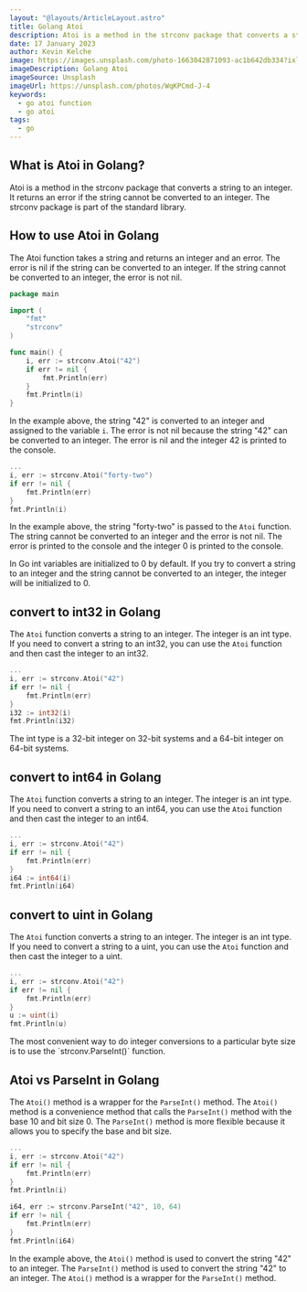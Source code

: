 ```yaml
---
layout: "@layouts/ArticleLayout.astro"
title: Golang Atoi
description: Atoi is a method in the strconv package that converts a string to an integer. It returns an error if the string cannot be converted to an integer. The strconv package is part of the standard library.
date: 17 January 2023
author: Kevin Kelche
image: https://images.unsplash.com/photo-1663042871093-ac1b642db334?ixlib=rb-4.0.3&ixid=MnwxMjA3fDB8MHxwaG90by1wYWdlfHx8fGVufDB8fHx8&auto=format&fit=crop&w=870&q=80
imageDescription: Golang Atoi
imageSource: Unsplash
imageUrl: https://unsplash.com/photos/WqKPCmd-J-4
keywords:
  - go atoi function
  - go atoi
tags:
  - go
---
```



## What is Atoi in Golang?

Atoi is a method in the strconv package that converts a string to an integer. It returns an error if the string cannot be converted to an integer. The strconv package is part of the standard library.

## How to use Atoi in Golang

The Atoi function takes a string and returns an integer and an error. The error is nil if the string can be converted to an integer. If the string cannot be converted to an integer, the error is not nil.

```go title="main.go"
package main

import (
    "fmt"
    "strconv"
)

func main() {
    i, err := strconv.Atoi("42")
    if err != nil {
        fmt.Println(err)
    }
    fmt.Println(i)
}
```

In the example above, the string "42" is converted to an integer and assigned to the variable `i`. The error is not nil because the string "42" can be converted to an integer. The error is nil and the integer 42 is printed to the console.

```go title="main.go"
...
i, err := strconv.Atoi("forty-two")
if err != nil {
    fmt.Println(err)
}
fmt.Println(i)
```

In the example above, the string "forty-two" is passed to the `Atoi` function. The string cannot be converted to an integer and the error is not nil. The error is printed to the console and the integer 0 is printed to the console.

<Nugget>
  In Go int variables are initialized to 0 by default. If you try to convert a
  string to an integer and the string cannot be converted to an integer, the
  integer will be initialized to 0.
</Nugget>

## convert to int32 in Golang

The `Atoi` function converts a string to an integer. The integer is an int type. If you need to convert a string to an int32, you can use the `Atoi` function and then cast the integer to an int32.

```go title="main.go"
...
i, err := strconv.Atoi("42")
if err != nil {
    fmt.Println(err)
}
i32 := int32(i)
fmt.Println(i32)
```

<Nugget>
  The int type is a 32-bit integer on 32-bit systems and a 64-bit integer on
  64-bit systems.
</Nugget>

## convert to int64 in Golang

The `Atoi` function converts a string to an integer. The integer is an int type. If you need to convert a string to an int64, you can use the `Atoi` function and then cast the integer to an int64.

```go title="main.go"
...
i, err := strconv.Atoi("42")
if err != nil {
    fmt.Println(err)
}
i64 := int64(i)
fmt.Println(i64)
```

## convert to uint in Golang

The `Atoi` function converts a string to an integer. The integer is an int type. If you need to convert a string to a uint, you can use the `Atoi` function and then cast the integer to a uint.

```go title="main.go"
...
i, err := strconv.Atoi("42")
if err != nil {
    fmt.Println(err)
}
u := uint(i)
fmt.Println(u)
```

<Nugget>
  The most convenient way to do integer conversions to a particular byte size is
  to use the `strconv.ParseInt()` function.
</Nugget>

## Atoi vs ParseInt in Golang

The `Atoi()` method is a wrapper for the `ParseInt()` method. The `Atoi()` method is a convenience method that calls the `ParseInt()` method with the base 10 and bit size 0. The `ParseInt()` method is more flexible because it allows you to specify the base and bit size.

```go title="main.go"
...
i, err := strconv.Atoi("42")
if err != nil {
    fmt.Println(err)
}
fmt.Println(i)

i64, err := strconv.ParseInt("42", 10, 64)
if err != nil {
    fmt.Println(err)
}
fmt.Println(i64)
```

In the example above, the `Atoi()` method is used to convert the string "42" to an integer. The `ParseInt()` method is used to convert the string "42" to an integer. The `Atoi()` method is a wrapper for the `ParseInt()` method.
